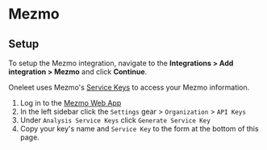 # Mezmo

## Setup
To setup the Mezmo integration, navigate to the **Integrations > Add integration > Mezmo** and click **Continue**.

Oneleet uses Mezmo's [Service Keys](https://docs.mezmo.com/docs/ingestion-key#service-keys) to access your Mezmo information.

1. Log in to the [Mezmo Web App](https://app.logdna.com/account/signin)
2. In the left sidebar click the `Settings` gear > `Organization` > `API Keys`
3. Under `Analysis Service Keys` click `Generate Service Key`
4. Copy your key's name and `Service Key` to the form at the bottom of this page.